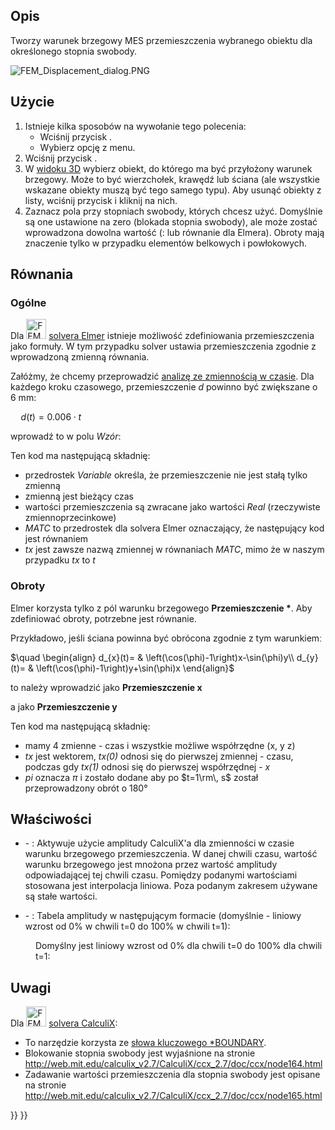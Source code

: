 <languages/>

{{Docnav
|[[FEM_ConstraintRigidBody/pl|Wiązanie ciała sztywnego]]
|[[FEM_ConstraintContact/pl|Kontakt]]
|[[FEM_Workbench/pl|MES]]
|IconL=FEM_ConstraintRigidBody.svg
|IconR=FEM_ConstraintContact.svg
|IconC=Workbench_FEM.svg
}}

{{GuiCommandContainer|
{{GuiCommand/pl
|Name=FEM ConstraintDisplacement
|Name/pl=MES: Warunek brzegowy przemieszczenia
|MenuLocation=Model → Warunki brzegowe i obciążenia mechaniczne → Warunek brzegowy przemieszczenia
|Workbenches=[[FEM_Workbench/pl|MES]]
|Shortcut=
|SeeAlso=[[FEM_tutorial/pl|Poradnik MES]]
}}
{{GuiCommandFemInfo/pl
|Solvers=CalculiX, Elmer
}}
}}

<span id="Description"></span>
==Opis==

Tworzy warunek brzegowy MES przemieszczenia wybranego obiektu dla określonego stopnia swobody.

[[File:FEM_Displacement_dialog.PNG]]
{{Caption|Panel zadań warunku brzegowego przemieszczenia}}

<span id="Usage"></span>
==Użycie==

# Istnieje kilka sposobów na wywołanie tego polecenia:
#* Wciśnij przycisk {{Button|[[Image:FEM_ConstraintDisplacement.svg|16px]] [[FEM_ConstraintDisplacement/pl|Warunek brzegowy przemieszczenia]]}}.
#* Wybierz opcję {{MenuCommand|Model → Warunki brzegowe i obciążenia mechaniczne → [[Image:FEM_ConstraintDisplacement.svg|16px]] Warunek brzegowy przemieszczenia}} z menu.
# Wciśnij przycisk {{Button|Dodaj}}.
# W [[3D_view/pl|widoku 3D]] wybierz obiekt, do którego ma być przyłożony warunek brzegowy. Może to być wierzchołek, krawędź lub ściana (ale wszystkie wskazane obiekty muszą być tego samego typu). Aby usunąć obiekty z listy, wciśnij przycisk {{Button|Usuń}} i kliknij na nich.
# Zaznacz pola przy stopniach swobody, których chcesz użyć. Domyślnie są one ustawione na zero (blokada stopnia swobody), ale może zostać wprowadzona dowolna wartość ({{Version/pl|0.21}}: lub równanie dla Elmera). Obroty mają znaczenie tylko w przypadku elementów belkowych i powłokowych.

<span id="Formulas"></span>
==Równania==

{{Version/pl|0.21}}

<span id="General"></span>
===Ogólne===

Dla [[Image:FEM_SolverElmer.svg|32px]] [[FEM_SolverElmer/pl|solvera Elmer]] istnieje możliwość zdefiniowania przemieszczenia jako formuły. W tym przypadku solver ustawia przemieszczenia zgodnie z wprowadzoną zmienną równania.

Załóżmy, że chcemy przeprowadzić [[FEM_SolverElmer_SolverSettings#Timestepping_(transient_analyses)|analizę ze zmiennością w czasie]]. Dla każdego kroku czasowego, przemieszczenie <math>d</math> powinno być zwiększane o 6 mm:

<math>\quad
d(t)=0.006\cdot t
</math>

wprowadź to w polu ''Wzór'':</br>
{{incode| Variable "time"; Real MATC "0.006*tx"}}

Ten kod ma następującą składnię:
* przedrostek ''Variable'' określa, że przemieszczenie nie jest stałą tylko zmienną
* zmienną jest bieżący czas
* wartości przemieszczenia są zwracane jako wartości ''Real'' (rzeczywiste zmiennoprzecinkowe)
* ''MATC'' to przedrostek dla solvera Elmer oznaczający, że następujący kod jest równaniem
* ''tx'' jest zawsze nazwą zmiennej w równaniach ''MATC'', mimo że w naszym przypadku ''tx'' to ''t''

<span id="Rotations"></span>
===Obroty===

Elmer korzysta tylko z pól warunku brzegowego '''Przemieszczenie *'''. Aby zdefiniować obroty, potrzebne jest równanie.

Przykładowo, jeśli ściana powinna być obrócona zgodnie z tym warunkiemː

<math>\quad
\begin{align}
d_{x}(t)= & \left(\cos(\phi)-1\right)x-\sin(\phi)y\\
d_{y}(t)= & \left(\cos(\phi)-1\right)y+\sin(\phi)x
\end{align}
</math>

to należy wprowadzić jako '''Przemieszczenie x'''</br>
{{incode|  Variable "time, Coordinate"
Real MATC "(cos(tx(0)*pi)-1.0)*tx(1)-sin(tx(0)*pi)*tx(2)}}

a jako '''Przemieszczenie y'''</br>
{{incode|  Variable "time, Coordinate"
Real MATC "(cos(tx(0)*pi)-1.0)*tx(2)+sin(tx(0)*pi)*tx(1)}}

Ten kod ma następującą składnię:
* mamy 4 zmienne - czas i wszystkie możliwe współrzędne (x, y z)
* ''tx'' jest wektorem, ''tx(0)'' odnosi się do pierwszej zmiennej - czasu, podczas gdy ''tx(1)'' odnosi się do pierwszej współrzędnej - ''x''
* ''pi'' oznacza <math>\pi</math> i zostało dodane aby po <math>t=1\rm\, s</math> został przeprowadzony obrót o 180°

<span id="Properties"></span>
==Właściwości==

<div class="mw-translate-fuzzy">
* {{PropertyData|Enable Amplitude}} - {{Version/pl|1.1}}: Aktywuje użycie amplitudy CalculiX'a dla zmienności w czasie warunku brzegowego przemieszczenia. W danej chwili czasu, wartość warunku brzegowego jest mnożona przez wartość amplitudy odpowiadającej tej chwili czasu. Pomiędzy podanymi wartościami stosowana jest interpolacja liniowa. Poza podanym zakresem używane są stałe wartości.
* {{PropertyData|Amplitude Values}} - {{Version/pl|1.1}}: Tabela amplitudy w następującym formacie (domyślnie - liniowy wzrost od 0% w chwili t=0 do 100% w chwili t=1):
</div>

: {{Code|lang=text|code=
time_1, amplitude_value_1
...
}}

: Domyślny jest liniowy wzrost od 0% dla chwili t=0 do 100% dla chwili t=1:

: {{Code|lang=text|code=
0, 0
1, 1
}}

<span id="Notes"></span>
==Uwagi==

Dla [[Image:FEM_SolverCalculixCcxtools.svg|32px]] [[FEM_SolverCalculixCcxtools/pl|solvera CalculiX]]:
* To narzędzie korzysta ze [https://web.mit.edu/calculix_v2.7/CalculiX/ccx_2.7/doc/ccx/node163.html słowa kluczowego *BOUNDARY].
* Blokowanie stopnia swobody jest wyjaśnione na stronie http://web.mit.edu/calculix_v2.7/CalculiX/ccx_2.7/doc/ccx/node164.html
* Zadawanie wartości przemieszczenia dla stopnia swobody jest opisane na stronie http://web.mit.edu/calculix_v2.7/CalculiX/ccx_2.7/doc/ccx/node165.html


{{Docnav
|[[FEM_ConstraintRigidBody/pl|Wiązanie ciała sztywnego]]
|[[FEM_ConstraintContact/pl|Kontakt]]
|[[FEM_Workbench/pl|MES]]
|IconL=FEM_ConstraintRigidBody.svg
|IconR=FEM_ConstraintContact.svg
|IconC=Workbench_FEM.svg
}}

{{FEM Tools navi{{#translation:}}}}
{{Userdocnavi{{#translation:}}}}
